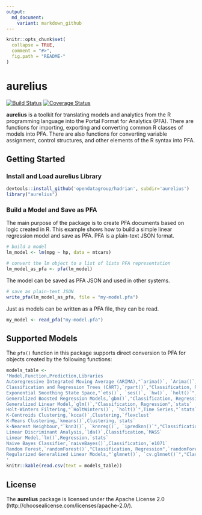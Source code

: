 ```yaml
---
output:
  md_document:
    variant: markdown_github
---
```


<!-- README.md is generated from README.Rmd. Please edit that file -->

```r
knitr::opts_chunk$set(
  collapse = TRUE,
  comment = "#>",
  fig.path = "README-"
)
```

# aurelius

[![Build Status](https://travis-ci.org/opendatagroup/hadrian.svg?branch=master)](https://travis-ci.org/opendatagroup/hadrian) [![Coverage Status](https://img.shields.io/codecov/c/github/opendatagroup/hadrian/master.svg)](https://codecov.io/github/opendatagroup/hadrian?branch=master)

**aurelius** is a toolkit for translating models and analytics from the R programming language into the Portal Format for Analytics (PFA). There are functions for importing, 
exporting and converting common R classes of models into PFA. There are also functions 
for converting variable assignment, control structures, and other elements of the R 
syntax into PFA.

## Getting Started
  
### Install and Load aurelius Library

```r
devtools::install_github('opendatagroup/hadrian', subdir='aurelius')
library("aurelius")
```

### Build a Model and Save as PFA

The main purpose of the package is to create PFA documents based on logic created 
in R. This example shows how to build a simple linear regression model and save 
as PFA. PFA is a plain-text JSON format.

```r
# build a model
lm_model <- lm(mpg ~ hp, data = mtcars)

# convert the lm object to a list of lists PFA representation
lm_model_as_pfa <- pfa(lm_model)
```

The model can be saved as PFA JSON and used in other systems.

```r
# save as plain-text JSON
write_pfa(lm_model_as_pfa, file = "my-model.pfa")
```

Just as models can be written as a PFA file, they can be read.

```r
my_model <- read_pfa("my-model.pfa")
```

## Supported Models

The `pfa()` function in this package supports direct conversion to PFA for objects 
created by the following functions:

```r
models_table <-
'Model,Function,Prediction,Libraries
Autoregressive Integrated Moving Average (ARIMA),"`arima()`, `Arima()`, `auto.arima()`",Time Series,"`stats`, `forecast`"
Classification and Regression Trees (CART),`rpart()`,"Classification, Regression, Survival",`rpart`
Exponential Smoothing State Space,"`ets()`, `ses()`, `hw()`, `holt()`",Time Series,`forecast`
Generalized Boosted Regression Models,`gbm()`,"Classification, Regression, Survival",`gbm`
Generalized Linear Model,`glm()`,"Classification, Regression",`stats`
Holt-Winters Filtering,"`HoltWinters()`, `holt()`",Time Series,"`stats`, `forecast`"
K-Centroids Clustering,`kcca()`,Clustering,`flexclust`
K-Means Clustering,`kmeans()`,Clustering,`stats`
k-Nearest Neighbour,"`knn3()`, `knnreg()`, `ipredknn()`","Classification, Regression","`caret`, `ipred`"
Linear Discriminant Analysis,`lda()`,Classification,`MASS`
Linear Model,`lm()`,Regression,`stats`
Naive Bayes Classifier,`naiveBayes()`,Classification,`e1071`
Random Forest,`randomForest()`,"Classification, Regression",`randomForest`
Regularized Generalized Linear Models,"`glmnet()`, `cv.glmnet()`","Classification, Regression, Survival",`glmnet`
'
knitr::kable(read.csv(text = models_table))
```

## License

The **aurelius** package is licensed under the Apache License 2.0 (http://choosealicense.com/licenses/apache-2.0/).  
